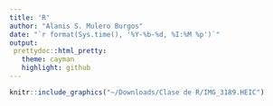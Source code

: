 ```yaml
---
title: 'R'
author: "Alanis S. Mulero Burgos"
date: "`r format(Sys.time(), '%Y-%b-%d, %I:%M %p')`"
output: 
 prettydoc::html_pretty:
   theme: cayman
   highlight: github
---
```


```r
knitr::include_graphics("~/Downloads/Clase de R/IMG_3189.HEIC")
```


